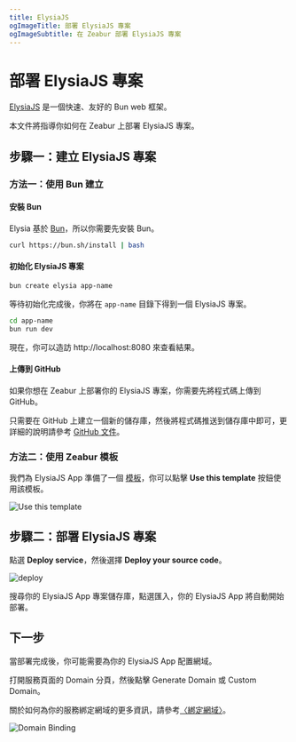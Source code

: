 ```yaml
---
title: ElysiaJS
ogImageTitle: 部署 ElysiaJS 專案
ogImageSubtitle: 在 Zeabur 部署 ElysiaJS 專案
---
```


# 部署 ElysiaJS 專案

[ElysiaJS](https://elysiajs.com) 是一個快速、友好的 Bun web 框架。

本文件將指導你如何在 Zeabur 上部署 ElysiaJS 專案。

## 步驟一：建立 ElysiaJS 專案

### 方法一：使用 Bun 建立

#### 安裝 Bun

Elysia 基於 [Bun](https://bun.sh/)，所以你需要先安裝 Bun。

```bash
curl https://bun.sh/install | bash
```

#### 初始化 ElysiaJS 專案

```bash
bun create elysia app-name
```

等待初始化完成後，你將在 `app-name` 目錄下得到一個 ElysiaJS 專案。

```bash
cd app-name
bun run dev
```

現在，你可以造訪 http://localhost:8080 來查看結果。

#### 上傳到 GitHub

如果你想在 Zeabur 上部署你的 ElysiaJS 專案，你需要先將程式碼上傳到 GitHub。

只需要在 GitHub 上建立一個新的儲存庫，然後將程式碼推送到儲存庫中即可，更詳細的說明請參考 [GitHub 文件](https://docs.github.com/en/github/importing-your-projects-to-github/adding-an-existing-project-to-github-using-the-command-line)。

### 方法二：使用 Zeabur 模板

我們為 ElysiaJS App 準備了一個 [模板](https://github.com/zeabur/elysia-template)，你可以點擊 **Use this template** 按鈕使用該模板。

![Use this template](/guides/bun/elysia/template.png)

## 步驟二：部署 ElysiaJS 專案

點選 **Deploy service**，然後選擇 **Deploy your source code**。

![deploy](/deploy/common/select-service.en-US.png)

搜尋你的 ElysiaJS App 專案儲存庫，點選匯入，你的 ElysiaJS App 將自動開始部署。

## 下一步

當部署完成後，你可能需要為你的 ElysiaJS App 配置網域。

打開服務頁面的 Domain 分頁，然後點擊 Generate Domain 或 Custom Domain。

關於如何為你的服務綁定網域的更多資訊，請參考[〈綁定網域〉](../deploy/domain-binding)。

![Domain Binding](/guides/bun/elysia/domain.png)

